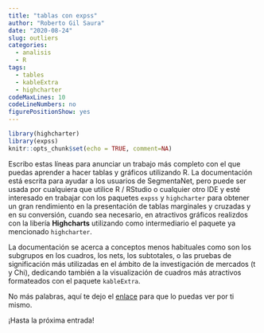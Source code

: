 ```yaml
---
title: "tablas con expss"
author: "Roberto Gil Saura"
date: "2020-08-24"
slug: outliers
categories:
  - analisis
  - R
tags:
  - tables
  - kableExtra
  - highcharter
codeMaxLines: 10
codeLineNumbers: no
figurePositionShow: yes
---
```


```r
library(highcharter)
library(expss)
knitr::opts_chunk$set(echo = TRUE, comment=NA)
```

Escribo estas líneas para anunciar un trabajo más completo con el que puedas aprender a hacer tablas y gráficos utilizando R. La documentación está escrita para ayudar a los usuarios de SegmentaNet, pero puede ser usada por cualquiera que utilice R / RStudio o cualquier otro IDE y esté interesado en trabajar con los paquetes `expss` y `highcharter` para obtener un gran rendimiento en la presentación de tablas marginales y cruzadas y en su conversión, cuando sea necesario, en atractivos gráficos realizdos con la libería __Highcharts__ utilizando como intermediario el paquete ya mencionado `highcharter`.

La documentación se acerca a conceptos menos habituales como son los subgrupos en los cuadros, los nets, los subtotales, o las pruebas de significación más utilizadas en el ámbito de la investigación de mercados (t y Chi), dedicando también a la visualización de cuadros más atractivos formateados con el paquete `kableExtra`.

No más palabras, aquí te dejo el [enlace](https://tables.investigaonline.com) para que lo puedas ver por ti mismo.

¡Hasta la próxima entrada!
